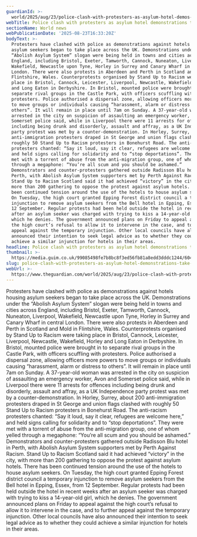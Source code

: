 ```yaml
---
guardianId: >-
  world/2025/aug/23/police-clash-with-protesters-as-asylum-hotel-demos-take-place-across-uk
webTitle: Police clash with protesters as asylum hotel demonstrations take place in UK
sectionName: World news
webPublicationDate: '2025-08-23T16:33:20Z'
bodyText: >-
  Protesters have clashed with police as demonstrations against hotels housing
  asylum seekers began to take place across the UK. Demonstrations under the
  “Abolish Asylum System” slogan were being held in towns and cities across
  England, including Bristol, Exeter, Tamworth, Cannock, Nuneaton, Liverpool,
  Wakefield, Newcastle upon Tyne, Horley in Surrey and Canary Wharf in central
  London. There were also protests in Aberdeen and Perth in Scotland and Mold in
  Flintshire, Wales. Counterprotests organised by Stand Up to Racism were taking
  place in Bristol, Cannock, Leicester, Liverpool, Newcastle, Wakefield, Horley
  and Long Eaton in Derbyshire. In Bristol, mounted police were brought in to
  separate rival groups in the Castle Park, with officers scuffling with
  protesters. Police authorised a dispersal zone, allowing officers more powers
  to move groups or individuals causing “harassment, alarm or distress to
  others”. It will remain in place until 7am on Sunday. A 37-year-old woman was
  arrested in the city on suspicion of assaulting an emergency worker, Avon and
  Somerset police said, while in Liverpool there were 11 arrests for offences
  including being drunk and disorderly, assault and affray, as a UK Independence
  party protest was met by a counter-demonstration. In Horley, Surrey, about 200
  anti-immigration protesters draped in St George and union flags clashed with
  roughly 50 Stand Up to Racism protesters in Bonehurst Road. The anti-racism
  protesters chanted: “Say it loud, say it clear, refugees are welcome here,”
  and held signs calling for solidarity and to “stop deportations”. They were
  met with a torrent of abuse from the anti-migration group, one of whom yelled
  through a megaphone: “You’re all scum and you should be ashamed.”
  Demonstrators and counter-protesters gathered outside Radisson Blu hotel in
  Perth, with Abolish Asylum System supporters met by Perth Against Racism.
  Stand Up to Racism Scotland said it had achieved “victory” in the city, with
  more than 200 gathering to oppose the protest against asylum hotels. There has
  been continued tension around the use of the hotels to house asylum seekers.
  On Tuesday, the high court granted Epping Forest district council a temporary
  injunction to remove asylum seekers from the Bell hotel in Epping, Essex, from
  12 September. Regular protests had been held outside the hotel in recent weeks
  after an asylum seeker was charged with trying to kiss a 14-year-old girl,
  which he denies. The government announced plans on Friday to appeal against
  the high court’s refusal to allow it to intervene in the case, and to further
  appeal against the temporary injunction. Other local councils have also
  announced their intention to seek legal advice as to whether they could
  achieve a similar injunction for hotels in their areas.
headline: Police clash with protesters as asylum hotel demonstrations take place in UK
thumbnail: >-
  https://media.guim.co.uk/99085498fe7b8bc8f3ed56fb81a8edd3dddc1244/604_0_6827_5464/500.jpg
slug: police-clash-with-protesters-as-asylum-hotel-demonstrations-take-place-in-uk
webUrl: >-
  https://www.theguardian.com/world/2025/aug/23/police-clash-with-protesters-as-asylum-hotel-demos-take-place-across-uk
---
```

Protesters have clashed with police as demonstrations against hotels housing asylum seekers began to take place across the UK. Demonstrations under the “Abolish Asylum System” slogan were being held in towns and cities across England, including Bristol, Exeter, Tamworth, Cannock, Nuneaton, Liverpool, Wakefield, Newcastle upon Tyne, Horley in Surrey and Canary Wharf in central London. There were also protests in Aberdeen and Perth in Scotland and Mold in Flintshire, Wales. Counterprotests organised by Stand Up to Racism were taking place in Bristol, Cannock, Leicester, Liverpool, Newcastle, Wakefield, Horley and Long Eaton in Derbyshire. In Bristol, mounted police were brought in to separate rival groups in the Castle Park, with officers scuffling with protesters. Police authorised a dispersal zone, allowing officers more powers to move groups or individuals causing “harassment, alarm or distress to others”. It will remain in place until 7am on Sunday. A 37-year-old woman was arrested in the city on suspicion of assaulting an emergency worker, Avon and Somerset police said, while in Liverpool there were 11 arrests for offences including being drunk and disorderly, assault and affray, as a UK Independence party protest was met by a counter-demonstration. In Horley, Surrey, about 200 anti-immigration protesters draped in St George and union flags clashed with roughly 50 Stand Up to Racism protesters in Bonehurst Road. The anti-racism protesters chanted: “Say it loud, say it clear, refugees are welcome here,” and held signs calling for solidarity and to “stop deportations”. They were met with a torrent of abuse from the anti-migration group, one of whom yelled through a megaphone: “You’re all scum and you should be ashamed.” Demonstrators and counter-protesters gathered outside Radisson Blu hotel in Perth, with Abolish Asylum System supporters met by Perth Against Racism. Stand Up to Racism Scotland said it had achieved “victory” in the city, with more than 200 gathering to oppose the protest against asylum hotels. There has been continued tension around the use of the hotels to house asylum seekers. On Tuesday, the high court granted Epping Forest district council a temporary injunction to remove asylum seekers from the Bell hotel in Epping, Essex, from 12 September. Regular protests had been held outside the hotel in recent weeks after an asylum seeker was charged with trying to kiss a 14-year-old girl, which he denies. The government announced plans on Friday to appeal against the high court’s refusal to allow it to intervene in the case, and to further appeal against the temporary injunction. Other local councils have also announced their intention to seek legal advice as to whether they could achieve a similar injunction for hotels in their areas.
